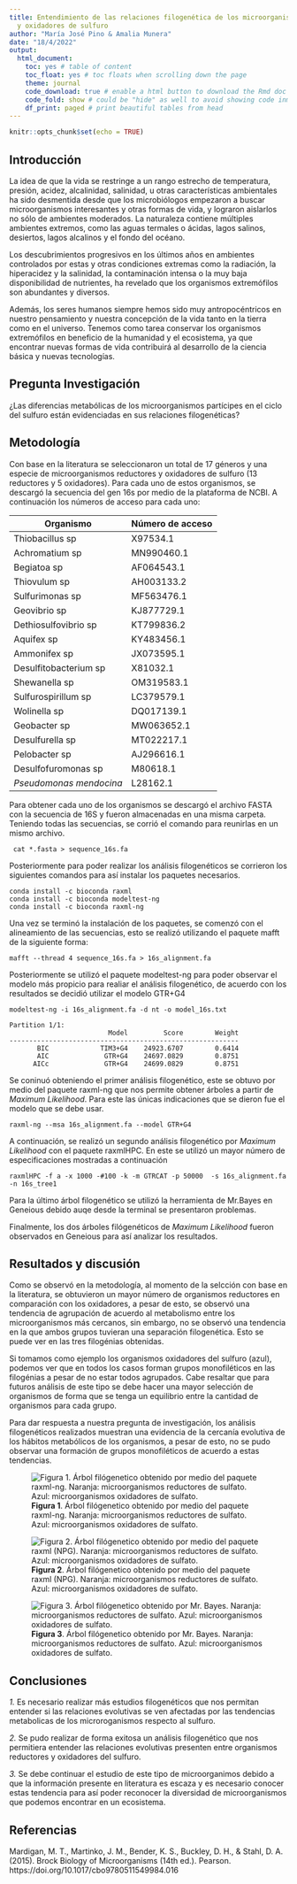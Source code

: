 ---
title: Entendimiento de las relaciones filogenética de los microorganismos reductores
  y oxidadores de sulfuro
author: "María José Pino & Amalia Munera"
date: "18/4/2022"
output:
  html_document: 
    toc: yes # table of content
    toc_float: yes # toc floats when scrolling down the page
    theme: journal
    code_download: true # enable a html button to download the Rmd doc
    code_fold: show # could be "hide" as well to avoid showing code inmmediatly
    df_print: paged # print beautiful tables from head
---

```{r setup, include=FALSE}
knitr::opts_chunk$set(echo = TRUE)
```

## Introducción

La idea de que la vida se restringe a un rango estrecho de temperatura, presión, acidez, alcalinidad, salinidad, u otras características ambientales ha sido desmentida desde que los microbiólogos empezaron a buscar microorganismos interesantes y otras formas de vida, y lograron aislarlos no sólo de ambientes moderados. La naturaleza contiene múltiples ambientes extremos, como las aguas termales o ácidas, lagos salinos, desiertos, lagos alcalinos y el fondo del océano.

Los descubrimientos progresivos en los últimos años en ambientes controlados por estas y otras condiciones extremas como la radiación, la hiperacidez y la salinidad, la contaminación intensa o la muy baja disponibilidad de nutrientes, ha revelado que los organismos extremófilos son abundantes y diversos.

Además, los seres humanos siempre hemos sido muy antropocéntricos en nuestro pensamiento y nuestra concepción de la vida tanto en la tierra como en el universo. Tenemos como tarea conservar los organismos extremófilos en beneficio de la humanidad y el ecosistema, ya que encontrar nuevas formas de vida contribuirá al desarrollo de la ciencia básica y nuevas tecnologías.

## Pregunta Investigación

¿Las diferencias metabólicas de los microorganismos partícipes en el ciclo del sulfuro están evidenciadas en sus relaciones filogenéticas?

## Metodología

Con base en la literatura se seleccionaron un total de 17 géneros y una especie de microorganismos reductores y oxidadores de sulfuro (13 reductores y 5 oxidadores). Para cada uno de estos organismos, se descargó la secuencia del gen 16s por medio de la plataforma de NCBI. A continuación los números de acceso para cada uno:

|Organismo            |Número de acceso|
|---------------------|----------------|
|    Thiobacillus sp  |    X97534.1    |
|    Achromatium sp   |  MN990460.1    |
|    Begiatoa sp      |  AF064543.1    |
|Thiovulum sp         |AH003133.2      |
|Sulfurimonas sp      |MF563476.1      |
|Geovibrio sp         |KJ877729.1      |
|Dethiosulfovibrio sp |KT799836.2      |
|Aquifex sp           |KY483456.1      |
|Ammonifex sp         |JX073595.1      |
|Desulfitobacterium sp|X81032.1        |
|Shewanella sp        |OM319583.1      |
|Sulfurospirillum sp  |LC379579.1      |
|Wolinella sp         |DQ017139.1      |
|Geobacter sp         |MW063652.1      |
|Desulfurella sp      |MT022217.1      |
|Pelobacter sp        |AJ296616.1      |
|Desulfofuromonas sp  |M80618.1        |
|*Pseudomonas mendocina*|L28162.1        |

Para obtener cada uno de los organismos se descargó el archivo FASTA con la secuencia de 16S y fueron almacenadas en una misma carpeta. Teniendo todas las secuencias, se corrió el comando para reunirlas en un mismo archivo.
```{}
 cat *.fasta > sequence_16s.fa
```
Posteriormente para poder realizar los análisis filogenéticos se corrieron los siguientes comandos para así instalar los paquetes necesarios.
```{}
conda install -c bioconda raxml
conda install -c bioconda modeltest-ng
conda install -c bioconda raxml-ng
```
Una vez se terminó la instalación de los paquetes, se comenzó con el alineamiento de las secuencias, esto se realizó utilizando el paquete mafft de la siguiente forma:
```{}
mafft --thread 4 sequence_16s.fa > 16s_alignment.fa
```
Posteriormente se utilizó el paquete modeltest-ng para poder observar el modelo más propicio para realiar el análisis filogenético, de acuerdo con los resultados se decidió utilizar el modelo GTR+G4
````{}
modeltest-ng -i 16s_alignment.fa -d nt -o model_16s.txt

Partition 1/1:
                         Model         Score        Weight
----------------------------------------------------------
       BIC             TIM3+G4    24923.6707        0.6414
       AIC              GTR+G4    24697.0829        0.8751
      AICc              GTR+G4    24699.0829        0.8751
````
Se coninuó obteniendo el primer análisis filogenético, este se obtuvo por medio del paquete raxml-ng que nos permite obtener árboles a partir de *Maximum Likelihood*. Para este las únicas indicaciones que se dieron fue el modelo que se debe usar.
````{}
raxml-ng --msa 16s_alignment.fa --model GTR+G4
````
A continuación, se realizó un segundo análisis filogenético por *Maximum Likelihood* con el paquete raxmlHPC. En este se utilizó un mayor número de especificaciones mostradas a continuación
```{}
raxmlHPC -f a -x 1000 -#100 -k -m GTRCAT -p 50000  -s 16s_alignment.fa -n 16s_tree1
````
Para la último árbol filogenético se utilizó la herramienta de Mr.Bayes en Geneious debido auqe desde la terminal se presentaron problemas.

Finalmente, los dos árboles filógenéticos de *Maximum Likelihood* fueron observados en Geneious para así analizar los resultados.

## Resultados y discusión
Como se observó en la metodología, al momento de la selcción con base en la literatura, se obtuvieron un mayor número de organismos reductores en comparación con los oxidadores, a pesar de esto, se observó una tendencia de agrupación de acuerdo al metabolismo entre los microorganismos más cercanos, sin embargo, no se observó una tendencia en la que ambos grupos tuvieran una separación filogenética. Esto se puede ver en las tres filogénias obtenidas. 

Si tomamos como ejemplo los organismos oxidadores del sulfuro (azul), podemos ver que en todos los casos forman grupos monofiléticos en las filogénias a pesar de no estar todos agrupados. Cabe resaltar que para futuros análisis de este tipo se debe hacer una mayor selección de organismos de forma que se tenga un equilibrio entre la cantidad de organismos para cada grupo.

Para dar respuesta a nuestra pregunta de investigación, los análisis filogenéticos realizados muestran una evidencia de la cercanía evolutiva de los hábitos metabólicos de los organismos, a pesar de esto, no se pudo observar una formación de grupos monofiléticos de acuerdo a estas tendencias. 


![**Figura 1**. Árbol filógenetico obtenido por medio del paquete raxml-ng. Naranja: microorganismos reductores de sulfato. Azul: microorganismos oxidadores de sulfato.](/Users/OEDENADOR/desktop/raxml1.jpg)





![**Figura 2**. Árbol filógenetico obtenido por medio del paquete raxml (NPG). Naranja: microorganismos reductores de sulfato. Azul: microorganismos oxidadores de sulfato.](/Users/OEDENADOR/desktop/raxml2.jpg)


![**Figura 3**. Árbol filógenetico obtenido por Mr. Bayes. Naranja: microorganismos reductores de sulfato. Azul: microorganismos oxidadores de sulfato.](/Users/OEDENADOR/desktop/bayesian.jpg)

## Conclusiones

*1.* Es necesario realizar más estudios filogenéticos que nos permitan entender si las relaciones evolutivas se ven afectadas por las tendencias metabolicas de los microroganismos respecto al sulfuro.

*2.* Se pudo realizar de forma exitosa un análisis filogenético que nos permitiera entender las relaciones evolutivas presenten entre organismos reductores y oxidadores del sulfuro.

*3.* Se debe continuar el estudio de este tipo de microorganimos debido a que la información presente en literatura es escaza y es necesario conocer estas tendencia para así poder reconocer la diversidad de microorganismos que podemos encontrar en un ecosistema.

## Referencias

Mardigan, M. T., Martinko, J. M., Bender, K. S., Buckley, D. H., & Stahl, D. A. (2015). Brock Biology of Microorganisms (14th ed.). Pearson. https://doi.org/10.1017/cbo9780511549984.016